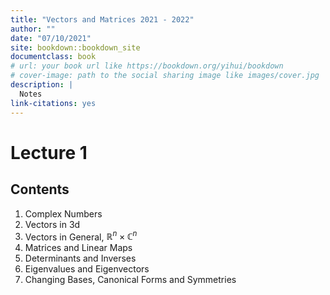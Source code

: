 ```yaml
--- 
title: "Vectors and Matrices 2021 - 2022" 
author: ""
date: "07/10/2021"
site: bookdown::bookdown_site
documentclass: book
# url: your book url like https://bookdown.org/yihui/bookdown
# cover-image: path to the social sharing image like images/cover.jpg
description: |
  Notes
link-citations: yes
---
```



# Lecture 1 {-}

## Contents

1. Complex Numbers
2. Vectors in 3d
3. Vectors in General, $\mathbb{R}^n \times \mathbb{C}^n$
4. Matrices and Linear Maps
5. Determinants and Inverses
6. Eigenvalues and Eigenvectors
7. Changing Bases, Canonical Forms and Symmetries

